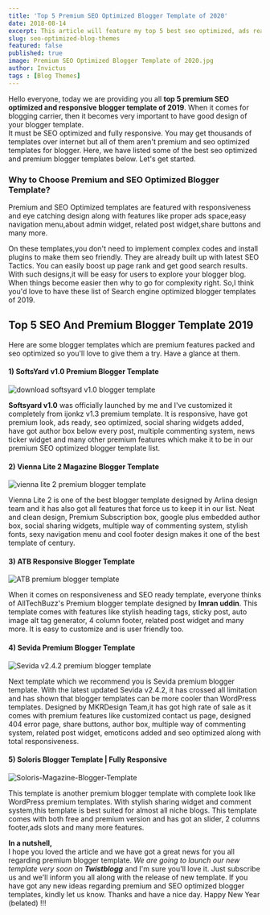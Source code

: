 ```yaml
---
title: 'Top 5 Premium SEO Optimized Blogger Template of 2020'
date: 2018-08-14
excerpt: This article will feature my top 5 best seo optimized, ads ready and premium blogger themes. Free Download link is also available.
slug: seo-optimized-blog-themes
featured: false
published: true
image: Premium SEO Optimized Blogger Template of 2020.jpg
author: Invictus
tags : [Blog Themes]
---
```


Hello everyone, today we are providing you all **top 5 premium SEO optimized and responsive blogger template of 2019**. When it comes for blogging carrier, then it becomes very important to have good design of your blogger template.  
It must be SEO optimized and fully responsive. You may get thousands of templates over internet but all of them aren't premium and seo optimized templates for blogger. Here, we have listed some of the best seo optimized and premium blogger templates below. Let's get started.  
  

  

### Why to Choose Premium and SEO Optimized Blogger Template?


Premium and SEO Optimized templates are featured with responsiveness and eye catching design along with features like proper ads space,easy navigation menu,about admin widget, related post widget,share buttons and many more. 

On these templates,you don't need to implement complex codes and install plugins to make them seo friendly. They are already built up with latest SEO Tactics. You can easily boost up page rank and get good search results. With such designs,it will be easy for users to explore your blogger blog. When things become easier then why to go for complexity right. So,I think you'd love to have these list of Search engine optimized blogger templates of 2019.  
  
  
  

## Top 5 SEO And Premium Blogger Template 2019


Here are some blogger templates which are premium features packed and seo optimized so you'll love to give them a try. Have a glance at them.  

  

#### 1) SoftsYard v1.0 Premium Blogger Template

  

<Image src="download softsyard v1.0 blogger template.png" alt="download softsyard v1.0 blogger template" />


**Softsyard v1.0** was officially launched by me and I've customized it completely from ijonkz v1.3 premium template. It is responsive, have got premium look, ads ready, seo optimized, social sharing widgets added, have got author box below every post, multiple commenting system, news ticker widget and many other premium features which make it to be in our premium SEO optimized blogger template list.  


<Block src="buttons" demo="https://softsyard.blogspot.com/" download="https://softsyard.blogspot.com/2015/01/softsyard-v1.0-premium-and-seo-optimized-blogger-template.html"/>



  
#### 2) Vienna Lite 2 Magazine Blogger Template  
  


<Image src="vienna lite 2 premium blogger template.png" alt="vienna lite 2 premium blogger template" />
  
  
Vienna Lite 2 is one of the best blogger template designed by Arlina design team and it has also got all features that force us to keep it in our list. Neat and clean design, Premium Subscription box, google plus embedded author box, social sharing widgets, multiple way of commenting system, stylish fonts, sexy navigation menu and cool footer design makes it one of the best template of century.  


<Block src="buttons" demo="https://gallery2011.blogspot.com/" download="https://www.mediafire.com/download/nczhseke5qaf62z/Vienna+Lite+2+Responsive+Blogger+Template.rar"/>


  
#### 3) ATB Responsive Blogger Template  
  

<Image src="ATB premium blogger template.jpg" alt="ATB premium blogger template" />

  
When it comes on responsiveness and SEO ready template, everyone thinks of AllTechBuzz's Premium blogger template designed by **Imran uddin**. This template comes with features like stylish heading tags, sticky post, auto image alt tag generator, 4 column footer, related post widget and many more. It is easy to customize and is user friendly too.  


<Block src="buttons" demo="https://advancedatbresponsivebloggertemplate.blogspot.com/" download="https://drive.google.com/file/d/0BzuIkCcAKWykcHNLT3czVTBtbWM"/>



  
#### 4) Sevida Premium Blogger Template  
  

<Image src="Sevida v2.4.2 premium blogger template.png" alt="Sevida v2.4.2 premium blogger template" />
  
  
Next template which we recommend you is Sevida premium blogger template. With the latest updated Sevida v2.4.2, it has crossed all limitation and has shown that blogger templates can be more cooler than WordPress templates. Designed by MKRDesign Team,it has got high rate of sale as it comes with premium features like customized contact us page, designed 404 error page, share buttons, author box, multiple way of commenting system, related post widget, emoticons added and seo optimized along with total responsiveness.  


<Block src="buttons" demo="https://sevida-satankmkr.blogspot.com/" download="https://softsyard.blogspot.com/2016/01/download-sevida-v2.4.2-blogger-template.html"/>




#### 5) Soloris Blogger Template | Fully Responsive  
  
  

<Image src="Soloris-Magazine-Blogger-Template.jpg" alt="Soloris-Magazine-Blogger-Template" />

  
This template is another premium blogger template with complete look like WordPress premium templates. With stylish sharing widget and comment system,this template is best suited for almost all niche blogs. This template comes with both free and premium version and has got an slider, 2 columns footer,ads slots and many more features.  
  

<Block src="buttons" demo="https://soloris-oddthemes.blogspot.com/" download="https://sh.st/nSXcj"/>


  
**In a nutshell,**  
I hope you loved the article and we have got a great news for you all regarding premium blogger template. _We are going to launch our new template very soon on **Twistblogg**_ and I'm sure you'll love it. Just subscribe us and we'll inform you all along with the release of new template. If you have got any new ideas regarding premium and SEO optimized blogger templates, kindly let us know. Thanks and have a nice day. Happy New Year (belated) !!!